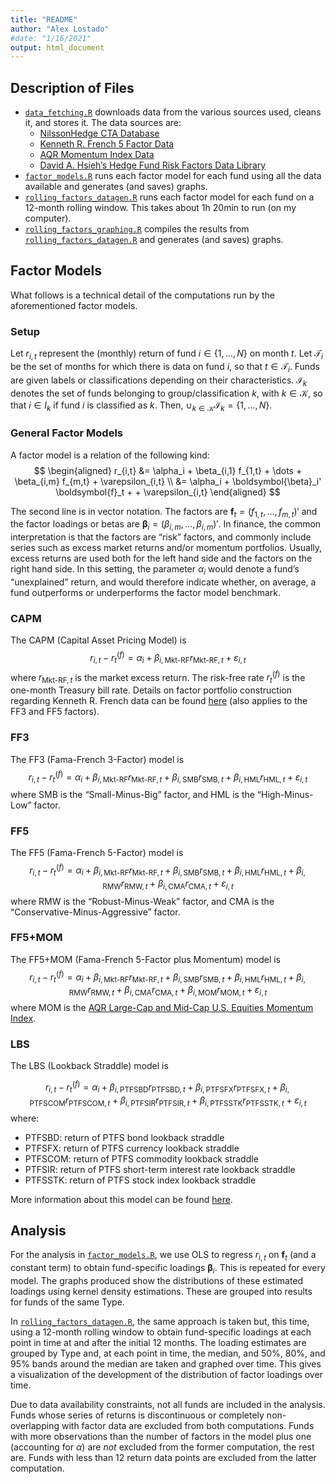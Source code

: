 ```yaml
---
title: "README"
author: "Alex Lostado"
#date: "1/16/2021"
output: html_document
---
```



## Description of Files

- [`data_fetching.R`](data_fetching.R) downloads data from the various sources used, cleans it, and stores it. The data sources are:
  + [NilssonHedge CTA Database](https://nilssonhedge.com/)
  + [Kenneth R. French 5 Factor Data](https://mba.tuck.dartmouth.edu/pages/faculty/ken.french/data_library.html)
  + [AQR Momentum Index Data](https://www.aqr.com/Insights/Datasets/Momentum-Indices-Monthly)
  + [David A. Hsieh's Hedge Fund Risk Factors Data Library](https://faculty.fuqua.duke.edu/~dah7/HFRFData.htm)
- [`factor_models.R`](factor_models.R) runs each factor model for each fund using all the data available and generates (and saves) graphs.
- [`rolling_factors_datagen.R`](rolling_factors_datagen.R) runs each factor model for each fund on a 12-month rolling window. This takes about 1h 20min to run (on my computer).
- [`rolling_factors_graphing.R`](rolling_factors_graphing.R) compiles the results from [`rolling_factors_datagen.R`](rolling_factors_datagen.R) and generates (and saves) graphs.


## Factor Models

What follows is a technical detail of the computations run by the aforementioned factor models. 

### Setup

Let $r_{i,t}$ represent the (monthly) return of fund $i \in \{1, \dots, N\}$ on month $t$. Let $\mathcal{T}_i$ be the set of months for which there is data on fund $i$, so that $t \in \mathcal{T}_i$. Funds are given labels or classifications depending on their characteristics. $\mathcal{I}_k$ denotes the set of funds belonging to group/classification $k$, with $k \in \mathcal{K}$, so that $i \in I_k$ if fund $i$ is classified as $k$. Then, $\cup_{k\in\mathcal{K}} \mathcal{I}_k = \{1, \dots, N\}$. 


### General Factor Models

A factor model is a relation of the following kind:
$$
\begin{aligned}
r_{i,t} &= \alpha_i + \beta_{i,1} f_{1,t} + \dots + \beta_{i,m} f_{m,t} + \varepsilon_{i,t} \\
&= \alpha_i + \boldsymbol{\beta}_i' \boldsymbol{f}_t + + \varepsilon_{i,t}
\end{aligned}
$$

The second line is in vector notation. The factors are $\boldsymbol{f}_t = (f_{1,t}, \dots, f_{m,t})'$ and the factor loadings or betas are $\boldsymbol{\beta}_i = (\beta_{i,m}, \dots, \beta_{i,m})'$. In finance, the common interpretation is that the factors are "risk" factors, and commonly include series such as excess market returns and/or momentum portfolios. Usually, excess returns are used both for the left hand side and the factors on the right hand side. In this setting, the parameter $\alpha_i$ would denote a fund's "unexplained" return, and would therefore indicate whether, on average, a fund outperforms or underperforms the factor model benchmark.


### CAPM

The CAPM (Capital Asset Pricing Model) is
$$
r_{i,t} - r^{(f)}_t = \alpha_i + \beta_{i,\text{Mkt-RF}} r_{\text{Mkt-RF},t} + \varepsilon_{i,t}
$$
where $r_{\text{Mkt-RF},t}$ is the market excess return. The risk-free rate $r_t^{(f)}$ is the one-month Treasury bill rate. Details on factor portfolio construction regarding Kenneth R. French data can be found [here](https://mba.tuck.dartmouth.edu/pages/faculty/ken.french/Data_Library/f-f_5_factors_2x3.html) (also applies to the FF3 and FF5 factors).

### FF3

The FF3 (Fama-French 3-Factor) model is
$$
r_{i,t} - r^{(f)}_t = \alpha_i + \beta_{i,\text{Mkt-RF}} r_{\text{Mkt-RF},t} + \beta_{i,\text{SMB}} r_{\text{SMB},t} + \beta_{i,\text{HML}} r_{\text{HML},t} + \varepsilon_{i,t}
$$
where SMB is the "Small-Minus-Big" factor, and HML is the "High-Minus-Low" factor.

### FF5

The FF5 (Fama-French 5-Factor) model is
$$
r_{i,t} - r^{(f)}_t = \alpha_i + \beta_{i,\text{Mkt-RF}} r_{\text{Mkt-RF},t} + \beta_{i,\text{SMB}} r_{\text{SMB},t} + \beta_{i,\text{HML}} r_{\text{HML},t} +  \beta_{i,\text{RMW}} r_{\text{RMW},t} + \beta_{i,\text{CMA}} r_{\text{CMA},t} + \varepsilon_{i,t}
$$
where RMW is the "Robust-Minus-Weak" factor, and CMA is the "Conservative-Minus-Aggressive" factor.

### FF5+MOM

The FF5+MOM (Fama-French 5-Factor plus Momentum) model is
$$
r_{i,t} - r^{(f)}_t = \alpha_i + \beta_{i,\text{Mkt-RF}} r_{\text{Mkt-RF},t} + \beta_{i,\text{SMB}} r_{\text{SMB},t} + \beta_{i,\text{HML}} r_{\text{HML},t} +  \beta_{i,\text{RMW}} r_{\text{RMW},t} + \beta_{i,\text{CMA}} r_{\text{CMA},t} + \beta_{i,\text{MOM}} r_{\text{MOM},t} + \varepsilon_{i,t}
$$
where MOM is the [AQR Large-Cap and Mid-Cap U.S. Equities Momentum Index](https://www.aqr.com/Insights/Datasets/Momentum-Indices-Monthly).


### LBS

The LBS (Lookback Straddle) model is

$$
r_{i,t} - r^{(f)}_t = \alpha_i + \beta_{i,\text{PTFSBD}} r_{\text{PTFSBD},t} + \beta_{i,\text{PTFSFX}} r_{\text{PTFSFX},t} + \beta_{i,\text{PTFSCOM}} r_{\text{PTFSCOM},t} +  \beta_{i,\text{PTFSIR}} r_{\text{PTFSIR},t} + \beta_{i,\text{PTFSSTK}} r_{\text{PTFSSTK},t} + \varepsilon_{i,t}
$$
where:

  - PTFSBD: return of PTFS bond lookback straddle
  - PTFSFX: return of PTFS currency lookback straddle
  - PTFSCOM: return of PTFS commodity lookback straddle
  - PTFSIR: return of PTFS short-term interest rate lookback straddle
  - PTFSSTK: return of PTFS stock index lookback straddle

More information about this model can be found [here](https://faculty.fuqua.duke.edu/~dah7/HFRFData.htm).

## Analysis

For the analysis in [`factor_models.R`](factor_models.R), we use OLS to regress $r_{i,t}$ on $\boldsymbol{f}_t$ (and a constant term) to obtain fund-specific loadings $\boldsymbol{\beta}_i$. This is repeated for every model. The graphs produced show the distributions of these estimated loadings using kernel density estimations. These are grouped into results for funds of the same Type.

In [`rolling_factors_datagen.R`](rolling_factors_datagen.R), the same approach is taken but, this time, using a 12-month rolling window to obtain fund-specific loadings at each point in time at and after the initial 12 months. The loading estimates are grouped by Type and, at each point in time, the median, and 50%, 80%, and 95% bands around the median are taken and graphed over time. This gives a visualization of the development of the distribution of factor loadings over time. 

Due to data availability constraints, not all funds are included in the analysis. Funds whose series of returns is discontinuous or completely non-overlapping with factor data are excluded from both computations. Funds with more observations than the number of factors in the model plus one (accounting for $\alpha$) are *not* excluded from the former computation, the rest are. Funds with less than 12 return data points are excluded from the latter computation.





















